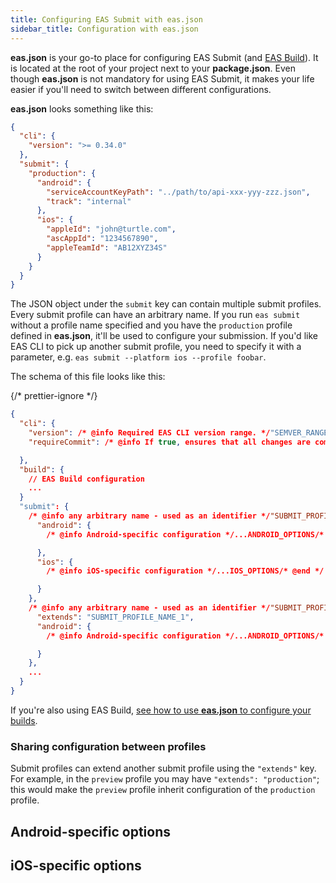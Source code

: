 ```yaml
---
title: Configuring EAS Submit with eas.json
sidebar_title: Configuration with eas.json
---
```




**eas.json** is your go-to place for configuring EAS Submit (and [EAS Build](/build/eas-json.md)). It is located at the root of your project next to your **package.json**. Even though **eas.json** is not mandatory for using EAS Submit, it makes your life easier if you'll need to switch between different configurations.

**eas.json** looks something like this:

```json
{
  "cli": {
    "version": ">= 0.34.0"
  },
  "submit": {
    "production": {
      "android": {
        "serviceAccountKeyPath": "../path/to/api-xxx-yyy-zzz.json",
        "track": "internal"
      },
      "ios": {
        "appleId": "john@turtle.com",
        "ascAppId": "1234567890",
        "appleTeamId": "AB12XYZ34S"
      }
    }
  }
}
```

The JSON object under the `submit` key can contain multiple submit profiles. Every submit profile can have an arbitrary name. If you run `eas submit` without a profile name specified and you have the `production` profile defined in **eas.json**, it'll be used to configure your submission. If you'd like EAS CLI to pick up another submit profile, you need to specify it with a parameter, e.g. `eas submit --platform ios --profile foobar`.

The schema of this file looks like this:

{/* prettier-ignore */}
```json
{
  "cli": {
    "version": /* @info Required EAS CLI version range. */"SEMVER_RANGE"/* @end */,
    "requireCommit": /* @info If true, ensures that all changes are committed before a build. Defults to false. */boolean/* @end */

  },
  "build": {
    // EAS Build configuration
    ...
  }
  "submit": {
    /* @info any arbitrary name - used as an identifier */"SUBMIT_PROFILE_NAME_1"/* @end */: {
      "android": {
        /* @info Android-specific configuration */...ANDROID_OPTIONS/* @end */

      },
      "ios": {
        /* @info iOS-specific configuration */...IOS_OPTIONS/* @end */

      }
    },
    /* @info any arbitrary name - used as an identifier */"SUBMIT_PROFILE_NAME_2"/* @end */: {
      "extends": "SUBMIT_PROFILE_NAME_1",
      "android": {
        /* @info Android-specific configuration */...ANDROID_OPTIONS/* @end */

      }
    },
    ...
  }
}
```

If you're also using EAS Build, [see how to use **eas.json** to configure your builds](/build/eas-json.md).

### Sharing configuration between profiles

Submit profiles can extend another submit profile using the `"extends"` key. For example, in the `preview` profile you may have `"extends": "production"`; this would make the `preview` profile inherit configuration of the `production` profile.

## Android-specific options

<EasJsonPropertiesTable schema={submitAndroidSchema}/>

## iOS-specific options

<EasJsonPropertiesTable schema={submitIosSchema}/>
